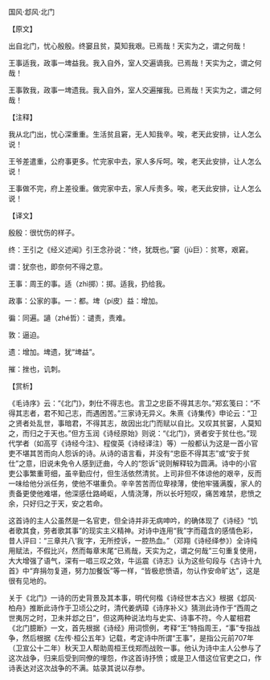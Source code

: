 

国风·邶风·北门

【原文】

出自北门，忧心殷殷。终窭且贫，莫知我艰。已焉哉！天实为之，谓之何哉！

王事适我，政事一埤益我。我入自外，室人交遍谪我。已焉哉！天实为之，谓之何哉！

王事敦我，政事一埤遗我。我入自外，室人交遍摧我。已焉哉！天实为之，谓之何哉！

【注释】

我从北门出，忧心深重重。生活贫且窘，无人知我辛。唉，老天此安排，让人怎么说！

王爷差遣重，公府事更多。忙完家中去，家人多斥呵。唉，老天此安排，让人怎么说！

王事做不完，府上差役重。做完家中去，家人斥责多。唉，老天此安排，让人怎么说！

【译文】

殷殷：很忧伤的样子。

终：王引之《经义述闻》引王念孙说：“终，犹既也。”窭（jù巨）：贫寒，艰窘。

谓：犹奈也，即奈何不得之意。

王事：周王的事。适（zhì掷）：掷。适我，扔给我。

政事：公家的事。一：都。埤（pí皮）益：增加。

徧：同遍。讁（zhé哲）：谴责，责难。

敦：逼迫。

遗：增加。埤遗，犹“埤益”。

摧：挫也，讥刺。

【赏析】

《毛诗序》云：“《北门》，刺仕不得志也。言卫之忠臣不得其志尔。”郑玄笺曰：“不得其志者，君不知己志，而遇困苦。”三家诗无异义。朱熹《诗集传》申论云：“卫之贤者处乱世，事暗君，不得其志，故因出北门而赋以自比。又叹其贫窭，人莫知之，而归之于天也。”但方玉润《诗经原始》则说：“《北门》，贤者安于贫仕也。”现代学者（如高亨《诗经今注》、程俊英《诗经译注）等）一般都认为这是一首小官吏不堪其苦而向人怨诉的诗。从诗的语言看，并没有“忠臣不得其志”或“安于贫仕”之意，旧说未免令人感到迂曲，今人的“怨诉”说则解释较为圆满。诗中的小官吏公事繁重苛细，虽辛勤应付，但生活依然清贫。上司非但不体谅他的艰辛，反而一味给他分派任务，使他不堪重负。辛辛苦苦而位卑禄薄，使他牢骚满腹，家人的责备更使他难堪，他深感仕路崎岖，人情浇薄，所以长吁短叹，痛苦难禁，悲愤之余，只好归之于天，安之若命。

这首诗的主人公虽然是一名官吏，但全诗并非无病呻吟，的确体现了《诗经》“饥者歌其食，劳者歌其事”的现实主义精神。对诗中连用“我”字而蕴含的感情色彩，昔人评曰：“三章共八‘我’字，无所控诉，一腔热血。”（邓翔《诗经绎参》）全诗纯用赋法，不假比兴，然而每章末尾“已焉哉，天实为之，谓之何哉”三句重复使用，大大增强了语气，深有一唱三叹之效，牛运震《诗志》认为这些句段与《古诗十九首》中“弃捐勿复道，努力加餐饭”等一样，“皆极悲愤语，勿认作安命旷达”，这是很有见地的。

关于《北门》一诗的历史背景及其本事，明代何楷《诗经世本古义》根据《邶风·柏舟》推断此诗作于卫顷公之时，清代姜炳璋《诗序补义》猜测此诗作于“西周之世夷厉之时，卫未并邶之日”，但这两种说法均与史实、诗事不符。今人翟相君《北门臆断》一文，首先根据《诗经》用词惯例，考释“王”特指周王，“事”专指战争，然后根据《左传·桓公五年》记载，考定诗中所谓“王事”，是指公元前707年（卫宣公十二年）秋天卫人帮助周桓王伐郑而战败一事。他认为诗中主人公参与了这次战争，归来后受到同僚的埋怨，作这首诗抒愤；或是卫人借这位官吏之口，作诗表达对这次战争的不满。姑录其说以存参。

